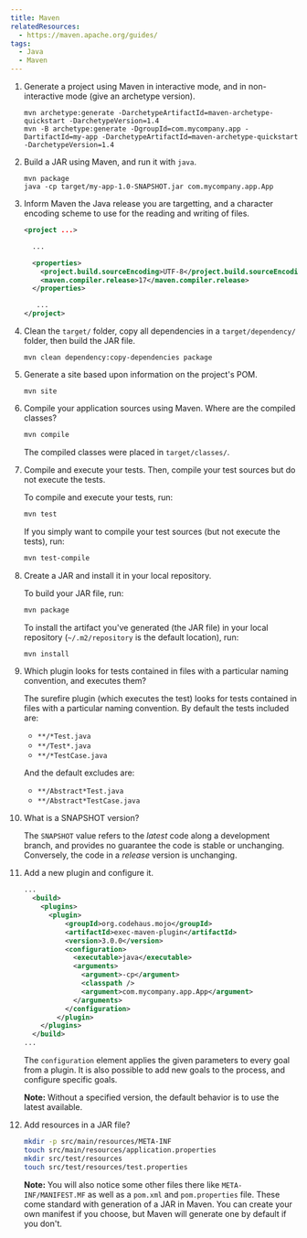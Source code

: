 ```yaml
---
title: Maven
relatedResources:
  - https://maven.apache.org/guides/
tags:
  - Java
  - Maven
---
```


1. Generate a project using Maven in interactive mode, and in non-interactive
   mode (give an archetype version).

   <Solution>

   ```shell
   mvn archetype:generate -DarchetypeArtifactId=maven-archetype-quickstart -DarchetypeVersion=1.4
   mvn -B archetype:generate -DgroupId=com.mycompany.app -DartifactId=my-app -DarchetypeArtifactId=maven-archetype-quickstart -DarchetypeVersion=1.4
   ```

   </Solution>

2. Build a JAR using Maven, and run it with `java`.

   <Solution>

   ```shell
   mvn package
   java -cp target/my-app-1.0-SNAPSHOT.jar com.mycompany.app.App
   ```

   </Solution>

3. Inform Maven the Java release you are targetting, and a character encoding
   scheme to use for the reading and writing of files.

   <Solution>

   ```xml fp=pom.xml hl=6..7
   <project ...>

     ...

     <properties>
       <project.build.sourceEncoding>UTF-8</project.build.sourceEncoding>
       <maven.compiler.release>17</maven.compiler.release>
     </properties>

      ...
   </project>
   ```

   </Solution>

4. Clean the `target/` folder, copy all dependencies in a `target/dependency/`
   folder, then build the JAR file.

   <Solution>

   ```shell
   mvn clean dependency:copy-dependencies package
   ```

   </Solution>

5. Generate a site based upon information on the project's POM.

   <Solution>

   ```shell
   mvn site
   ```

   </Solution>

6. Compile your application sources using Maven. Where are the compiled classes?

   <Solution>

   ```sh
   mvn compile
   ```

   The compiled classes were placed in `target/classes/`.

   </Solution>

7. Compile and execute your tests. Then, compile your test sources but do not
   execute the tests.

   <Solution>

   To compile and execute your tests, run:

   ```sh
   mvn test
   ```

   If you simply want to compile your test sources (but not execute the tests),
   run:

   ```sh
   mvn test-compile
   ```

   </Solution>

8. Create a JAR and install it in your local repository.

   <Solution>

   To build your JAR file, run:

   ```sh
   mvn package
   ```

   To install the artifact you've generated (the JAR file) in your local
   repository (`~/.m2/repository` is the default location), run:

   ```sh
   mvn install
   ```

   </Solution>

9. Which plugin looks for tests contained in files with a particular naming
   convention, and executes them?

   <Solution>

   The surefire plugin (which executes the test) looks for tests contained in
   files with a particular naming convention. By default the tests included are:

   - `**/*Test.java`
   - `**/Test*.java`
   - `**/*TestCase.java`

   And the default excludes are:

   - `**/Abstract*Test.java`
   - `**/Abstract*TestCase.java`

   </Solution>

10. What is a SNAPSHOT version?

    <Solution>

    The `SNAPSHOT` value refers to the _latest_ code along a development branch,
    and provides no guarantee the code is stable or unchanging. Conversely, the
    code in a _release_ version is unchanging.

    </Solution>

11. Add a new plugin and configure it.

    <Solution>

    ```xml fp=pom.xml
    ...
      <build>
        <plugins>
          <plugin>
              <groupId>org.codehaus.mojo</groupId>
              <artifactId>exec-maven-plugin</artifactId>
              <version>3.0.0</version>
              <configuration>
                <executable>java</executable>
                <arguments>
                  <argument>-cp</argument>
                  <classpath />
                  <argument>com.mycompany.app.App</argument>
                </arguments>
              </configuration>
            </plugin>
        </plugins>
      </build>
    ...
    ```

    The `configuration` element applies the given parameters to every goal from
    a plugin. It is also possible to add new goals to the process, and configure
    specific goals.

    **Note:** Without a specified version, the default behavior is to use the
    latest available.

    </Solution>

12. Add resources in a JAR file?

    <Solution>

    ```sh
    mkdir -p src/main/resources/META-INF
    touch src/main/resources/application.properties
    mkdir src/test/resources
    touch src/test/resources/test.properties
    ```

    **Note:** You will also notice some other files there like
    `META-INF/MANIFEST.MF` as well as a `pom.xml` and `pom.properties` file.
    These come standard with generation of a JAR in Maven. You can create your
    own manifest if you choose, but Maven will generate one by default if you
    don't.

    </Solution>
